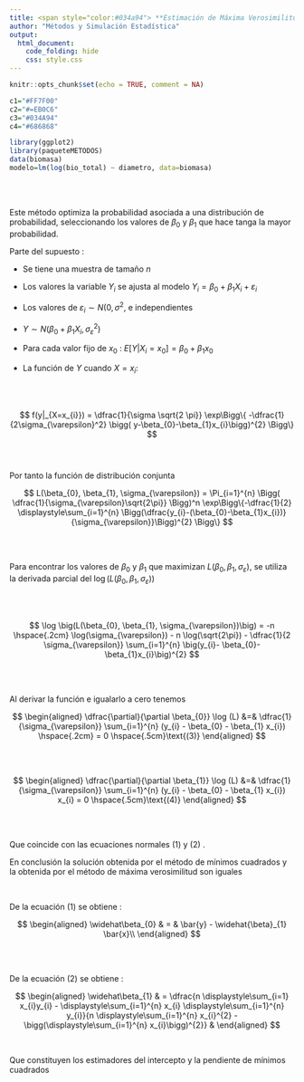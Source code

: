 ---
title: <span style="color:#034a94"> **Estimación de Máxima Verosimilitud**</span>
author: "Métodos y Simulación Estadística"
output:
  html_document:
    code_folding: hide
    css: style.css
---

```{r setup, include=FALSE}
knitr::opts_chunk$set(echo = TRUE, comment = NA)

c1="#FF7F00"
c2="#=EB0C6"
c3="#034A94"
c4="#686868"

library(ggplot2)
library(paqueteMETODOS)
data(biomasa)
modelo=lm(log(bio_total) ~ diametro, data=biomasa)
```

</br></br>


Este método optimiza la probabilidad asociada a una distribución de probabilidad, seleccionando los valores de $\beta_{0}$ y $\beta_{1}$ que hace tanga la mayor probabilidad.

Parte del supuesto  : 

* Se tiene una muestra de tamaño $n$

* Los valores la variable $Y_{i}$ se ajusta al modelo $Y_{i} = \beta_{0} + \beta_{1} X_{i} + \varepsilon_{i}$

* Los valores de $\varepsilon_{i} \sim N( 0, \sigma^{2}$, e independientes

* $Y \sim  N(\beta_{0}+ \beta_{1}X_{i}, \sigma_{\varepsilon}^{2})$

* Para cada valor fijo de $x_{0}$ : $E[Y|X_{i}=x_{0}] = \beta_{0}+\beta_{1}x_{0}$

* La función de $Y$ cuando $X = x_{i}$:

</br></br>

$$
f(y|_{X=x_{i}}) = \dfrac{1}{\sigma \sqrt{2 \pi}} \exp\Bigg\{ -\dfrac{1}{2\sigma_{\varepsilon}^2} \bigg( y-\beta_{0}-\beta_{1}x_{i}\bigg)^{2}  \Bigg\}
$$
</br></br>

Por tanto la función de distribución conjunta 

$$
L(\beta_{0}, \beta_{1}, \sigma_{\varepsilon}) =  \Pi_{i=1}^{n} \Bigg( \dfrac{1}{\sigma_{\varepsilon}\sqrt{2\pi}}  \Bigg)^n \exp\Bigg\{-\dfrac{1}{2} \displaystyle\sum_{i=1}^{n} \Bigg(\dfrac{y_{i}-(\beta_{0}-\beta_{1}x_{i})}{\sigma_{\varepsilon}}\Bigg)^{2} \Bigg\}
$$ 

</br></br>

Para encontrar los valores de $\beta_{0}$ y $\beta_{1}$ que maximizan $L(\beta_{0}, \beta_{1}, \sigma_{\varepsilon})$, se utiliza la derivada parcial del $\log (L(\beta_{0}, \beta_{1}, \sigma_{\varepsilon}))$

</br></br>

$$
\log \big(L(\beta_{0}, \beta_{1}, \sigma_{\varepsilon})\big) = -n \hspace{.2cm} \log(\sigma_{\varepsilon}) - n \log(\sqrt{2\pi}) - \dfrac{1}{2 \sigma_{\varepsilon}} \sum_{i=1}^{n} \big(y_{i}- \beta_{0}-\beta_{1}x_{i}\big)^{2} 
$$

</br></br>

Al derivar la función e igualarlo a cero tenemos

$$
\begin{aligned}
\dfrac{\partial}{\partial \beta_{0}} \log (L) &=& \dfrac{1}{\sigma_{\varepsilon}} \sum_{i=1}^{n} (y_{i} - \beta_{0} - \beta_{1} x_{i}) \hspace{.2cm} = 0  \hspace{.5cm}\text{(3)}
\end{aligned}
$$

</br></br>


$$
\begin{aligned}
\dfrac{\partial}{\partial \beta_{1}} \log (L) &=& \dfrac{1}{\sigma_{\varepsilon}} \sum_{i=1}^{n} (y_{i} - \beta_{0} - \beta_{1} x_{i}) x_{i} = 0  \hspace{.5cm}\text{(4)}
\end{aligned}
$$

</br></br>

Que coincide con las ecuaciones normales $(1)$ y $(2)$ . 

En conclusión la solución obtenida por el método de mínimos cuadrados y la obtenida por el método de máxima verosimilitud son iguales

</br>

De la ecuación $(1)$ se obtiene :

<div class="content-box-blue">

$$
\begin{aligned}
\widehat\beta_{0} & = &   \bar{y} - \widehat{\beta}_{1} \bar{x}\\
\end{aligned}
$$
</div>

</br></br>

De la ecuación $(2)$ se obtiene :

<div class="content-box-blue">
$$
\begin{aligned}
\widehat\beta_{1} & =  \dfrac{n \displaystyle\sum_{i=1} x_{i}y_{i}  - \displaystyle\sum_{i=1}^{n} x_{i}  \displaystyle\sum_{i=1}^{n} y_{i}}{n \displaystyle\sum_{i=1}^{n} x_{i}^{2} - \bigg(\displaystyle\sum_{i=1}^{n}  x_{i}\bigg)^{2}} &   
\end{aligned}
$$

</div>

</br>

Que constituyen los estimadores del intercepto y la pendiente de mínimos cuadrados



